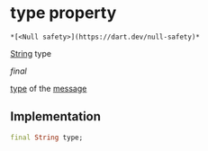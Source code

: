 # type property

    *[<Null safety>](https://dart.dev/null-safety)*

[String](https://api.flutter.dev/flutter/dart-core/String-class.html) type

_final_

<p><a href="../../hmssdk_flutter/HMSMessage/type">type</a> of the <a href="../../hmssdk_flutter/HMSMessage/message">message</a></p>

## Implementation

```dart
final String type;


```
